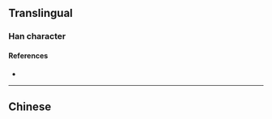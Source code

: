 {{also|滸}}
{{character info/new}}
==Translingual==

===Han character===
{{Han char|rn=85|rad=水|as=06|sn=9|four=|canj=EIVJ|ids=⿰氵许}}

====References====
* {{Han ref|kx=0623.171|hdz=31616.090|uh=6D52|ud=27986}}

----

==Chinese==
{{zh-see|滸}}